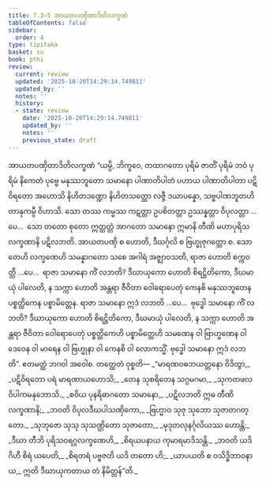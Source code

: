 ```yaml
---
title: 7.3–5 အာယတပဏှိတာဒိတိလက္ခဏံ
tableOfContents: false
sidebar:
  order: 4
type: tipitaka
basket: su
book: pthi
review:
  current: review
  updated: '2025-10-20T14:29:14.749811'
  updated_by: ''
  notes: ''
  history:
  - state: review
    date: '2025-10-20T14:29:14.749811'
    updated_by: ''
    notes: ''
    previous_state: draft
---
```



<DynamicBreadcrumb />


<ReviewStatus review={frontmatter.review} showDetails={true} />

<HypothesisAnnotation frontmatter={frontmatter} />

<Paragraph number="425" type="center" book="pthi">
<Emphasis>အာယတပဏှိတာဒိတိလက္ခဏံ</Emphasis>
</Paragraph>

<Division number="206" book="pthi" e="ch" v="8" p="122">

<Paragraph number="426" book="pthi">
“ယမ္ပိ, ဘိက္ခဝေ, တထာဂတော ပုရိမံ ဇာတိံ ပုရိမံ ဘဝံ ပုရိမံ နိကေတံ ပုဗ္ဗေ မနုဿဘူတော သမာနော ပါဏာတိပါတံ ပဟာယ ပါဏာတိပါတာ ပဋိဝိရတော အဟောသိ နိဟိတဒဏ္ဍော နိဟိတသတ္ထော လဇ္ဇီ ဒယာပန္နော, သဗ္ဗပါဏဘူတဟိတာနုကမ္ပီ ဝိဟာသိ. သော တဿ ကမ္မဿ ကဋတ္တာ ဥပစိတတ္တာ ဥဿန္နတ္တာ ဝိပုလတ္တာ …ပေ…  သော တတော စုတော ဣတ္ထတ္တံ အာဂတော သမာနော ဣမာနိ တီဏိ မဟာပုရိသလက္ခဏာနိ ပဋိလဘတိ. အာယတပဏှိ စ ဟောတိ, ဒီဃင်္ဂုလိ စ ဗြဟ္မုဇုဂတ္တော စ.
</Paragraph>

<Paragraph number="427" book="pthi">
သော တေဟိ လက္ခဏေဟိ သမန္နာဂတော သစေ အဂါရံ အဇ္ဈာဝသတိ, ရာဇာ ဟောတိ စက္ကဝတ္တီ …ပေ…  ရာဇာ သမာနော ကိံ လဘတိ? ဒီဃာယုကော ဟောတိ စိရဋ္ဌိတိကော, ဒီဃမာယုံ ပါလေတိ, န သက္ကာ ဟောတိ အန္တရာ ဇီဝိတာ ဝေါရောပေတုံ ကေနစိ မနုဿဘူတေန ပစ္စတ္ထိကေန ပစ္စာမိတ္တေန. ရာဇာ သမာနော ဣဒံ လဘတိ …ပေ…  ဗုဒ္ဓေါ သမာနော ကိံ လဘတိ? ဒီဃာယုကော ဟောတိ စိရဋ္ဌိတိကော, ဒီဃမာယုံ ပါလေတိ, န သက္ကာ ဟောတိ အန္တရာ ဇီဝိတာ ဝေါရောပေတုံ ပစ္စတ္ထိကေဟိ ပစ္စာမိတ္တေဟိ သမဏေန ဝါ ဗြာဟ္မဏေန ဝါ ဒေဝေန ဝါ မာရေန ဝါ ဗြဟ္မုနာ ဝါ ကေနစိ ဝါ လောကသ္မိံ. ဗုဒ္ဓေါ သမာနော ဣဒံ လဘတိ”. ဧတမတ္ထံ ဘဂဝါ အဝေါစ.
</Paragraph>

</Division>
<Division number="207" book="pthi" e="ch" v="8" p="123">

<Paragraph number="428" book="pthi">
တတ္ထေတံ ဝုစ္စတိ—
</Paragraph>

<Paragraph number="429" type="verses" book="pthi">
_“မာရဏဝဓဘယတ္တနော ဝိဒိတွာ,_  
_ပဋိဝိရတော ပရံ မာရဏာယဟောသိ;_  
_တေန သုစရိတေန သဂ္ဂမဂမာ,_  
_သုကတဖလဝိပါကမနုဘောသိ._  

</Paragraph>

<Paragraph number="430" type="verses" book="pthi">
_စဝိယ ပုနရိဓာဂတော သမာနော,_  
_ပဋိလဘတိ ဣဓ တီဏိ လက္ခဏာနိ;_  
_ဘဝတိ ဝိပုလဒီဃပါသဏှိကော,_  
_ဗြဟ္မာဝ သုဇု သုဘော သုဇာတဂတ္တော._  

</Paragraph>

<Paragraph number="431" type="verses" book="pthi">
_သုဘုဇော သုသု သုသဏ္ဌိတော သုဇာတော,_  
_မုဒုတလုနင်္ဂုလိယဿ ဟောန္တိ;_  
_ဒီဃာ တီဘိ ပုရိသဝရဂ္ဂလက္ခဏေဟိ,_  
_စိရယပနာယ ကုမာရမာဒိသန္တိ._  

</Paragraph>

<Paragraph number="432" type="verses" book="pthi">
_ဘဝတိ ယဒိ ဂိဟီ စိရံ ယပေတိ,_  
_စိရတရံ ပဗ္ဗဇတိ ယဒိ တတော ဟိ;_  
_ယာပယတိ စ ဝသိဒ္ဓိဘာဝနာယ,_  
ဣတိ ဒီဃာယုကတာယ တံ နိမိတ္တန်”တိ._
</Paragraph>
</Division>
